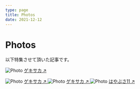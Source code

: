 ```yaml
---
type: page
title: Photos
date: 2021-12-12
---
```


# Photos

以下特集させて頂いた記事です。


<Image
  src="/images/photo2.jpg"
  alt="Photo"
  width={1125}
  height={750}
  priority
  className="next-image"
/>
[ゲキサカ ↗ ](https://web.gekisaka.jp/player/?31241-19046-jp)

<Image
  src="/images/photo.jpg"
  alt="Photo"
  width={1125}
  height={750}
  priority
  className="next-image"
/>
[ゲキサカ ↗ ](https://web.gekisaka.jp/news/detail/?261158-261158-fl)
<Image
  src="/images/photo3.jpg"
  alt="Photo"
  width={1125}
  height={750}
  priority
  className="next-image"
/>
[ゲキサカ ↗ ](https://web.gekisaka.jp/photonews/detail/?261471-261471-pn&photo_no=1)
<Image
  src="/images/photo4.jpg"
  alt="Photo"
  width={1125}
  height={750}
  priority
  className="next-image"
/>
[はやぶさ11 ↗ ](https://www.hayabusa11.net/memberlist/%E6%9E%97%E7%B4%94%E5%B9%B3/)
